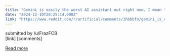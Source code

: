 ```yaml
---
title: "Gemini is easily the worst AI assistant out right now. I mean this is beyond embarrassing."
date: "2024-12-10T20:25:14.000Z"
link: "https://www.reddit.com/r/artificial/comments/1hbbbfn/gemini_is_easily_the_worst_ai_assistant_out_right/"
---
```


submitted by    /u/FrazFCB  
 [link]   [comments]

[Read more](https://www.reddit.com/r/artificial/comments/1hbbbfn/gemini_is_easily_the_worst_ai_assistant_out_right/)
